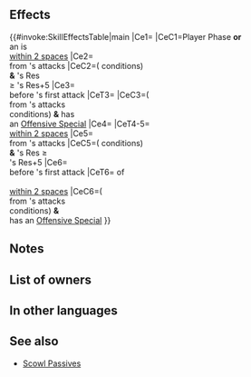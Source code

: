 {{Passive
|name=Fell Protection
|type=C
|exclusive=1
|canUseWeapon={{WeaponList|All}}
|canUseMove={{MoveList|All}}
|properties=random_owner
|1name=Fell Protection
|1tagid=SID_邪竜の救済
|1effect=If unit initiates combat or is within 2 spaces of an ally, grants Atk/Res+5 to unit during combat, and also, if unit's Res ≥ foe's Res+5, reduces damage from attacks during combat by 30% (excluding area-of-effect Specials), and also, if foe's attack can trigger foe's Special, inflicts Special cooldown count+1 on foe before foe's first attack during combat (cannot exceed foe's maximum Special cooldown). For allies within 2 spaces of unit, grants Atk/Res+4 to ally during their combat, and also, if this unit's Res ≥ ally's foe's Res+5 at start of combat, reduces damage from attacks by 30% during ally's combat (excluding area-of-effect Specials), and also, if foe's attack can trigger foe's Special, inflicts Special cooldown count+1 on foe before foe's first attack during ally's combat (cannot exceed foe's maximum Special cooldown).
|1cost=300
|1required=-
}}
==Effects==
{{#invoke:SkillEffectsTable|main
|Ce1={{Eft|Temporary buffs|Atk/Res|5}}
|CeC1=Player Phase '''or'''<br>an {{Tgt|Ally}} is<br>[[within 2 spaces]]
|Ce2={{Eft|Damage Reduction|30%}}<br>from {{Tgt|Foe}}'s attacks
|CeC2=({{Eft|Temporary buffs|Atk/Res|5}} conditions)<br>'''&''' {{Tgt|Unit}}'s Res<br>≥ {{Tgt|Foe}}'s Res+5
|Ce3={{Eft|Increase Cooldown|1}}<br>before {{Tgt|Foe}}'s first attack
|CeT3={{Tgt|Foe}}
|CeC3=({{Eft|Damage Reduction|30%}}<br>from {{Tgt|Foe}}'s attacks<br>conditions) '''&''' {{Tgt|Foe}} has<br>an [[Offensive Special]]
|Ce4={{Eft|Temporary buffs|Atk/Res|4}}
|CeT4-5={{Tgt|Allies}}<br>[[within 2 spaces]]
|Ce5={{Eft|Damage Reduction|30%}}<br>from {{Tgt|Foe}}'s attacks
|CeC5=({{Eft|Temporary buffs|Atk/Res|5}} conditions)<br>'''&''' {{Tgt|Unit}}'s Res ≥<br>{{Tgt|Target Foe}}'s Res+5
|Ce6={{Eft|Increase Cooldown|1}}<br>before {{Tgt|Foe}}'s first attack
|CeT6={{Tgt|Foes}} of<br>{{Tgt|Allies}}<br>[[within 2 spaces]]
|CeC6=({{Eft|Damage Reduction|30%}}<br>from {{Tgt|Foe}}'s attacks<br>conditions) '''&''' {{Tgt|Target Foe}}<br>has an [[Offensive Special]]
}}

==Notes==
{{IfUnitInitiates}}
{{Temporary buffs}}
{{DamagePercentageReduction}}
{{CombatCooldownCount|+1}}
{{AlliesCombatEffect|effect=temporary buffs, damage reduction and Special cooldown count+1 on foe before foe's first attack}}
==List of owners==
{{Skill Hero List}}
==In other languages==
{{OtherLanguages
|japanese=邪竜の救済
|german=Dämonenschutz
|spanishEU=Favor del Caído
|spanishLA=Favor del Caído
|french=Protect. déchue
|italian=Protez. maligna
|chineseTW=邪龍的救濟
|portuguese=Proteção terrível
}}
==See also==
{{See also skills|cond=(Description LIKE '%educes damage from%to allies within _ spaces%' OR Description LIKE '%allies within _ spaces%reduces damage%by%to those allies%' OR Description LIKE '%special cooldown count+%before foe_s first attack%') AND Exclusive='1'}}
* [[Skill families/A Passives#Scowl|Scowl Passives]]
{{Passives Navbox|C}}